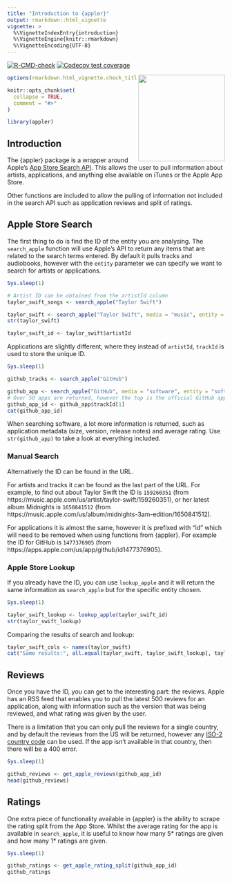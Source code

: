 ```yaml
---
title: "Introduction to {appler}"
output: rmarkdown::html_vignette
vignette: >
  %\VignetteIndexEntry{introduction}
  %\VignetteEngine{knitr::rmarkdown}
  %\VignetteEncoding{UTF-8}
---
```


<!-- badges: start -->
[![R-CMD-check](https://github.com/ashbaldry/appler/workflows/R-CMD-check/badge.svg)](https://github.com/ashbaldry/appler/actions)
[![Codecov test coverage](https://codecov.io/gh/ashbaldry/appler/branch/main/graph/badge.svg)](https://app.codecov.io/gh/ashbaldry/appler?branch=main)
<!-- badges: end -->

<img src="../man/img/appler.png" height="200" align="right"/>

```r
options(rmarkdown.html_vignette.check_title = FALSE)

knitr::opts_chunk$set(
  collapse = TRUE,
  comment = "#>"
)

library(appler)
```

## Introduction

The {appler} package is a wrapper around Apple's [App Store Search API](https://performance-partners.apple.com/search-api). This allows the user to pull information about artists, applications, and anything else available on iTunes or the Apple App Store.

Other functions are included to allow the pulling of information not included in the search API such as application reviews and split of ratings.

## Apple Store Search

The first thing to do is find the ID of the entity you are analysing. The `search_apple` function will use Apple's API to return any items that are related to the search terms entered. By default it pulls tracks and audiobooks, however with the `entity` parameter we can specify we want to search for artists or applications.

```r
Sys.sleep(1)
```

```r
# Artist ID can be obtained from the artistId column
taylor_swift_songs <- search_apple("Taylor Swift")

taylor_swift <- search_apple("Taylor Swift", media = "music", entity = "musicArtist")
str(taylor_swift)

taylor_swift_id <- taylor_swift$artistId
```

Applications are slightly different, where they instead of `artistId`, `trackId` is used to store the unique ID.

```r
Sys.sleep(1)
```

```r
github_tracks <- search_apple("GitHub")

github_app <- search_apple("GitHub", media = "software", entity = "software")
# Over 50 apps are returned, however the top is the official GitHub app
github_app_id <- github_app$trackId[1]
cat(github_app_id)
```

When searching software, a lot more information is returned, such as application metadata (size, version, release notes) and average rating. Use `str(github_app)` to take a look at everything included.

### Manual Search

Alternatively the ID can be found in the URL. 

For artists and tracks it can be found as the last part of the URL. For example, to find out about Taylor Swift the ID is `159260351` (from https://music.apple.com/us/artist/taylor-swift/159260351), or her latest album Midnights is `1650841512` (from https://music.apple.com/us/album/midnights-3am-edition/1650841512).

For applications it is almost the same, however it is prefixed with "id" which will need to be removed when using functions from {appler}. For example the ID for GitHub is `1477376905` (from https://apps.apple.com/us/app/github/id1477376905).

### Apple Store Lookup

If you already have the ID, you can use `lookup_apple` and it will return the same information as `search_apple` but for the specific entity chosen.

```r
Sys.sleep(1)
```

```r
taylor_swift_lookup <- lookup_apple(taylor_swift_id)
str(taylor_swift_lookup)
```

Comparing the results of search and lookup:

```r
taylor_swift_cols <- names(taylor_swift)
cat("Same results:", all.equal(taylor_swift, taylor_swift_lookup[, taylor_swift_cols]), "\n")
```

## Reviews

Once you have the ID, you can get to the interesting part: the reviews. Apple has an RSS feed that enables you to pull the latest 500 reviews for an application, along with information such as the version that was being reviewed, and what rating was given by the user.

There is a limitation that you can only pull the reviews for a single country, and by default the reviews from the US will be returned, however any [ISO-2 country code](https://en.wikipedia.org/wiki/ISO_3166-1_alpha-2) can be used. If the app isn't available in that country, then there will be a 400 error.

```r
Sys.sleep(1)
```

```r
github_reviews <- get_apple_reviews(github_app_id)
head(github_reviews)
```

## Ratings

One extra piece of functionality available in {appler} is the ability to scrape the rating split from
the App Store. Whilst the average rating for the app is available in `search_apple`, it is useful to know how many 5* ratings are given and how many 1* ratings are given.

```r
Sys.sleep(1)
```

```r
github_ratings <- get_apple_rating_split(github_app_id)
github_ratings
```
